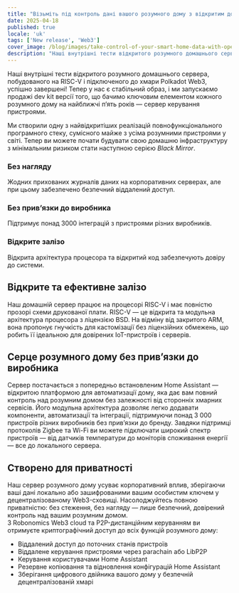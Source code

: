 ```yaml
---
title: "Візьміть під контроль дані вашого розумного дому з відкритим домашнім сервером на процесорі RISC-V та підключенням до Web3."
date: 2025-04-18
published: true
locale: 'uk'
tags: ['New release', 'Web3']
cover_image: /blog/images/take-control-of-your-smart-home-data-with-open/cover.webp
description: "Наші внутрішні тести відкритого розумного домашнього сервера, побудованого на RISC-V і підключеного до хмари Polkadot Web3, успішно завершені! Тепер у нас є стабільний образ, і ми запускаємо продажі dev kit версії того, що бачимо ключовим елементом кожного розумного дому на найближчі п’ять років — сервер керування пристроями."
---  
```

  
Наші внутрішні тести відкритого розумного домашнього сервера, побудованого на RISC-V і підключеного до хмари Polkadot Web3, успішно завершені! Тепер у нас є стабільний образ, і ми запускаємо продажі dev kit версії того, що бачимо ключовим елементом кожного розумного дому на найближчі п’ять років — сервер керування пристроями.
   
Ми створили одну з найвідкритіших реалізацій повнофункціонального програмного стеку, сумісного майже з усіма розумними пристроями у світі. Тепер ви можете почати будувати свою домашню інфраструктуру з мінімальним ризиком стати наступною серією *Black Mirror*.
   
### Без нагляду   
Жодних прихованих журналів даних на корпоративних серверах, але при цьому забезпечено безпечний віддалений доступ.   

### Без прив’язки до виробника   
Підтримує понад 3000 інтеграцій з пристроями різних виробників.   

### Відкрите залізо   
Відкрита архітектура процесора та відкритий код забезпечують довіру до системи.   

## Відкрите та ефективне залізо   
Наш домашній сервер працює на процесорі RISC-V і має повністю прозорі схеми друкованої плати. RISC-V — це відкрита та модульна архітектура процесора з ліцензією BSD. На відміну від закритого ARM, вона пропонує гнучкість для кастомізації без ліцензійних обмежень, що робить її ідеальною для довірених IoT-пристроїв і серверів.   

## Серце розумного дому без прив’язки до виробника   
Сервер постачається з попередньо встановленим Home Assistant — відкритою платформою для автоматизації дому, яка дає вам повний контроль над розумним домом без залежності від сторонніх хмарних сервісів. Його модульна архітектура дозволяє легко додавати компоненти, автоматизації та інтеграції, підтримуючи понад 3 000 пристроїв різних виробників без прив’язки до бренду. Завдяки підтримці протоколів Zigbee та Wi-Fi ви можете підключати широкий спектр пристроїв — від датчиків температури до моніторів споживання енергії — все до локального сервера.  

## Створено для приватності   
Наш сервер розумного дому усуває корпоративний вплив, зберігаючи ваші дані локально або зашифрованими вашим особистим ключем у децентралізованому Web3-сховищі. Насолоджуйтесь повною приватністю: без стеження, без нагляду — лише безпечний, довірений контроль над вашим розумним домом.   
З Robonomics Web3 cloud та P2P-дистанційним керуванням ви отримуєте криптографічний доступ до всіх функцій розумного дому:   

- Віддалений доступ до поточних станів пристроїв   
- Віддалене керування пристроями через parachain або LibP2P   
- Керування користувачами Home Assistant   
- Резервне копіювання та відновлення конфігурацій Home Assistant   
- Зберігання цифрового двійника вашого дому у безпечній децентралізованій хмарі   
